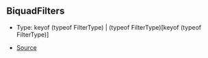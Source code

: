 ## BiquadFilters

- Type: keyof (typeof FilterType) \| (typeof FilterType)\[keyof (typeof FilterType)]

- [Source](https://github.com/Androz2091/discord-player/blob/fe42dd7/packages/equalizer/src/biquad/Coefficients.ts#L14)